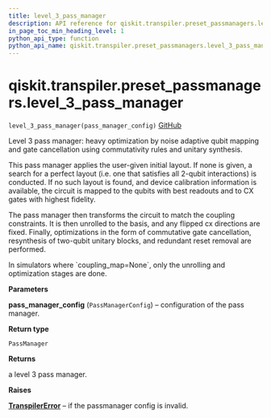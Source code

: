 ```yaml
---
title: level_3_pass_manager
description: API reference for qiskit.transpiler.preset_passmanagers.level_3_pass_manager
in_page_toc_min_heading_level: 1
python_api_type: function
python_api_name: qiskit.transpiler.preset_passmanagers.level_3_pass_manager
---
```


<span id="qiskit-transpiler-preset-passmanagers-level-3-pass-manager" />

# qiskit.transpiler.preset\_passmanagers.level\_3\_pass\_manager

<span id="qiskit.transpiler.preset_passmanagers.level_3_pass_manager" />

`level_3_pass_manager(pass_manager_config)` [GitHub](https://github.com/qiskit/qiskit/tree/stable/0.16/qiskit/transpiler/preset_passmanagers/level3.py "view source code")

Level 3 pass manager: heavy optimization by noise adaptive qubit mapping and gate cancellation using commutativity rules and unitary synthesis.

This pass manager applies the user-given initial layout. If none is given, a search for a perfect layout (i.e. one that satisfies all 2-qubit interactions) is conducted. If no such layout is found, and device calibration information is available, the circuit is mapped to the qubits with best readouts and to CX gates with highest fidelity.

The pass manager then transforms the circuit to match the coupling constraints. It is then unrolled to the basis, and any flipped cx directions are fixed. Finally, optimizations in the form of commutative gate cancellation, resynthesis of two-qubit unitary blocks, and redundant reset removal are performed.

<Admonition title="Note" type="note">
  In simulators where `coupling_map=None`, only the unrolling and optimization stages are done.
</Admonition>

**Parameters**

**pass\_manager\_config** (`PassManagerConfig`) – configuration of the pass manager.

**Return type**

`PassManager`

**Returns**

a level 3 pass manager.

**Raises**

[**TranspilerError**](qiskit.transpiler.TranspilerError "qiskit.transpiler.TranspilerError") – if the passmanager config is invalid.

